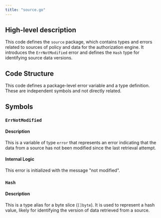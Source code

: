 ```yaml
---
title: "source.go"
---
```


## High-level description
This code defines the `source` package, which contains types and errors related to sources of policy and data for the authorization engine. It introduces the `ErrNotModified` error and defines the `Hash` type for identifying source data versions.

## Code Structure
This code defines a package-level error variable and a type definition. These are independent symbols and not directly related.

## Symbols
### `ErrNotModified`
#### Description
This is a variable of type `error` that represents an error indicating that the data from a source has not been modified since the last retrieval attempt.

#### Internal Logic
This error is initialized with the message "not modified".

### `Hash`
#### Description
This is a type alias for a byte slice (`[]byte`). It is used to represent a hash value, likely for identifying the version of data retrieved from a source.
